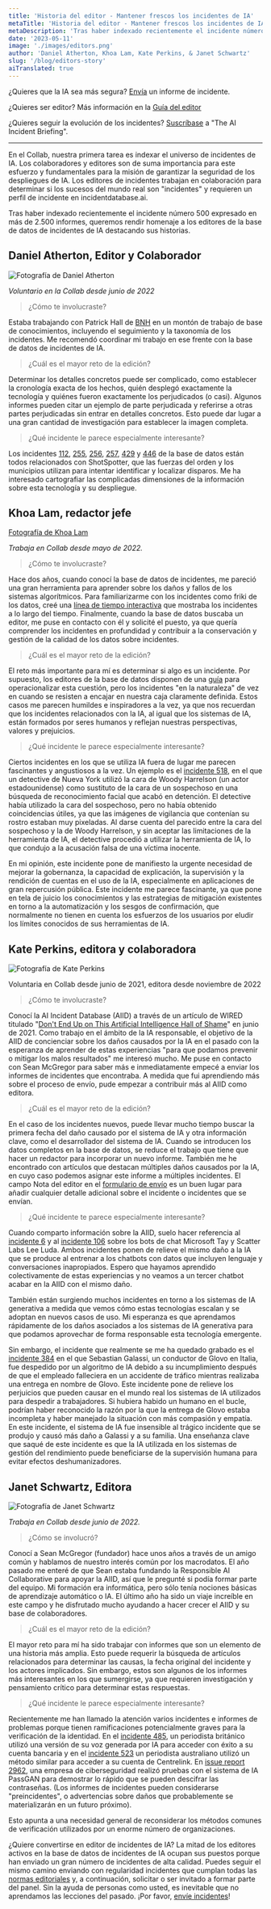 ```yaml
---
title: 'Historia del editor - Mantener frescos los incidentes de IA'
metaTitle: 'Historia del editor - Mantener frescos los incidentes de IA'
metaDescription: 'Tras haber indexado recientemente el incidente número 500 expresado en más de 2.500 informes, queremos rendir homenaje a los editores de la base de datos de incidentes de IA destacando sus historias.'
date: '2023-05-11'
image: './images/editors.png'
author: 'Daniel Atherton, Khoa Lam, Kate Perkins, & Janet Schwartz'
slug: '/blog/editors-story'
aiTranslated: true
---
```


¿Quieres que la IA sea más segura? [Envía](/apps/submit/) un informe de incidente.

¿Quieres ser editor? Más información en la [Guía del editor](/editors-guide/)

¿Quieres seguir la evolución de los incidentes? [Suscríbase](/signup) a "The AI Incident Briefing".

---

En el Collab, nuestra primera tarea es indexar el universo de incidentes de IA.  Los colaboradores y editores son de suma importancia para este esfuerzo y fundamentales para la misión de garantizar la seguridad de los despliegues de IA. Los editores de incidentes trabajan en colaboración para determinar si los sucesos del mundo real son "incidentes" y requieren un perfil de incidente en incidentdatabase.ai.

Tras haber indexado recientemente el incidente número 500 expresado en más de 2.500 informes, queremos rendir homenaje a los editores de la base de datos de incidentes de IA destacando sus historias.

## Daniel Atherton, Editor y Colaborador

<Float>

![Fotografía de Daniel Atherton](./images/image1.png)

</Float>

*Voluntario en la Collab desde junio de 2022*

> ¿Cómo te involucraste?

Estaba trabajando con Patrick Hall de [BNH](https://www.bnh.ai/) en un montón de trabajo de base de conocimientos, incluyendo el seguimiento y la taxonomía de los incidentes. Me recomendó coordinar mi trabajo en ese frente con la base de datos de incidentes de IA.

> ¿Cuál es el mayor reto de la edición?

Determinar los detalles concretos puede ser complicado, como establecer la cronología exacta de los hechos, quién desplegó exactamente la tecnología y quiénes fueron exactamente los perjudicados (o casi). Algunos informes pueden citar un ejemplo de parte perjudicada y referirse a otras partes perjudicadas sin entrar en detalles concretos. Esto puede dar lugar a una gran cantidad de investigación para establecer la imagen completa.

> ¿Qué incidente le parece especialmente interesante?

Los incidentes [112](/cite/112), [255](/cite/255), [256](/cite/256), [257](/cite/257), [429](/cite/429) y [446](/cite/446) de la base de datos están todos relacionados con ShotSpotter, que las fuerzas del orden y los municipios utilizan para intentar identificar y localizar disparos. Me ha interesado cartografiar las complicadas dimensiones de la información sobre esta tecnología y su despliegue.

## Khoa Lam, redactor jefe

<Float>

[Fotografía de Khoa Lam](./images/image3.png)

</Float>

*Trabaja en Collab desde mayo de 2022.*

> ¿Cómo te involucraste?

Hace dos años, cuando conocí la base de datos de incidentes, me pareció una gran herramienta para aprender sobre los daños y fallos de los sistemas algorítmicos. Para familiarizarme con los incidentes como friki de los datos, creé una [línea de tiempo interactiva](https://observablehq.com/@df23e92fd6fce069/zoomable-timeline-of-the-ai-incident-database) que mostraba los incidentes a lo largo del tiempo. Finalmente, cuando la base de datos buscaba un editor, me puse en contacto con él y solicité el puesto, ya que quería comprender los incidentes en profundidad y contribuir a la conservación y gestión de la calidad de los datos sobre incidentes.

> ¿Cuál es el mayor reto de la edición?

El reto más importante para mí es determinar si algo es un incidente. Por supuesto, los editores de la base de datos disponen de una [guía](/guía-editores/) para operacionalizar esta cuestión, pero los incidentes "en la naturaleza" de vez en cuando se resisten a encajar en nuestra caja claramente definida. Estos casos me parecen humildes e inspiradores a la vez, ya que nos recuerdan que los incidentes relacionados con la IA, al igual que los sistemas de IA, están formados por seres humanos y reflejan nuestras perspectivas, valores y prejuicios.

> ¿Qué incidente le parece especialmente interesante?

Ciertos incidentes en los que se utiliza IA fuera de lugar me parecen fascinantes y angustiosos a la vez. Un ejemplo es el [incidente 518](/cite/518), en el que un detective de Nueva York utilizó la cara de Woody Harrelson (un actor estadounidense) como sustituto de la cara de un sospechoso en una búsqueda de reconocimiento facial que acabó en detención. El detective había utilizado la cara del sospechoso, pero no había obtenido coincidencias útiles, ya que las imágenes de vigilancia que contenían su rostro estaban muy pixeladas. Al darse cuenta del parecido entre la cara del sospechoso y la de Woody Harrelson, y sin aceptar las limitaciones de la herramienta de IA, el detective procedió a utilizar la herramienta de IA, lo que condujo a la acusación falsa de una víctima inocente.

En mi opinión, este incidente pone de manifiesto la urgente necesidad de mejorar la gobernanza, la capacidad de explicación, la supervisión y la rendición de cuentas en el uso de la IA, especialmente en aplicaciones de gran repercusión pública. Este incidente me parece fascinante, ya que pone en tela de juicio los conocimientos y las estrategias de mitigación existentes en torno a la automatización y los sesgos de confirmación, que normalmente no tienen en cuenta los esfuerzos de los usuarios por eludir los límites conocidos de sus herramientas de IA.

## Kate Perkins, editora y colaboradora

<Float>

![Fotografía de Kate Perkins](./images/image2.jpg)

</Float>

Voluntaria en Collab desde junio de 2021, editora desde noviembre de 2022

> ¿Cómo te involucraste?

Conocí la AI Incident Database (AIID) a través de un artículo de WIRED titulado "[Don't End Up on This Artificial Intelligence Hall of Shame](https://www.wired.com/story/artificial-intelligence-hall-shame/)" en junio de 2021. Como trabajo en el ámbito de la IA responsable, el objetivo de la AIID de concienciar sobre los daños causados por la IA en el pasado con la esperanza de aprender de estas experiencias "para que podamos prevenir o mitigar los malos resultados" me interesó mucho. Me puse en contacto con Sean McGregor para saber más e inmediatamente empecé a enviar los informes de incidentes que encontraba. A medida que fui aprendiendo más sobre el proceso de envío, pude empezar a contribuir más al AIID como editora. 

> ¿Cuál es el mayor reto de la edición?

En el caso de los incidentes nuevos, puede llevar mucho tiempo buscar la primera fecha del daño causado por el sistema de IA y otra información clave, como el desarrollador del sistema de IA. Cuando se introducen los datos completos en la base de datos, se reduce el trabajo que tiene que hacer un redactor para incorporar un nuevo informe. También me he encontrado con artículos que destacan múltiples daños causados por la IA, en cuyo caso podemos asignar este informe a múltiples incidentes. El campo Nota del editor en el [formulario de envío](/apps/submit/) es un buen lugar para añadir cualquier detalle adicional sobre el incidente o incidentes que se envían.

> ¿Qué incidente te parece especialmente interesante?

Cuando comparto información sobre la AIID, suelo hacer referencia al [incidente 6](/cite/6) y al [incidente 106](/cite/106) sobre los bots de chat Microsoft Tay y Scatter Labs Lee Luda. Ambos incidentes ponen de relieve el mismo daño a la IA que se produce al entrenar a los chatbots con datos que incluyen lenguaje y conversaciones inapropiados. Espero que hayamos aprendido colectivamente de estas experiencias y no veamos a un tercer chatbot acabar en la AIID con el mismo daño.

También están surgiendo muchos incidentes en torno a los sistemas de IA generativa a medida que vemos cómo estas tecnologías escalan y se adoptan en nuevos casos de uso. Mi esperanza es que aprendamos rápidamente de los daños asociados a los sistemas de IA generativa para que podamos aprovechar de forma responsable esta tecnología emergente.

Sin embargo, el incidente que realmente se me ha quedado grabado es el [incidente 384](/cite/384) en el que Sebastian Galassi, un conductor de Glovo en Italia, fue despedido por un algoritmo de IA debido a su incumplimiento después de que el empleado falleciera en un accidente de tráfico mientras realizaba una entrega en nombre de Glovo. Este incidente pone de relieve los perjuicios que pueden causar en el mundo real los sistemas de IA utilizados para despedir a trabajadores. Si hubiera habido un humano en el bucle, podrían haber reconocido la razón por la que la entrega de Glovo estaba incompleta y haber manejado la situación con más compasión y empatía. En este incidente, el sistema de IA fue insensible al trágico incidente que se produjo y causó más daño a Galassi y a su familia. Una enseñanza clave que saqué de este incidente es que la IA utilizada en los sistemas de gestión del rendimiento puede beneficiarse de la supervisión humana para evitar efectos deshumanizadores.

## Janet Schwartz, Editora

<Float>

![Fotografía de Janet Schwartz](./images/image4.png)

</Float>

*Trabaja en Collab desde junio de 2022.*

> ¿Cómo se involucró?

Conocí a Sean McGregor (fundador) hace unos años a través de un amigo común y hablamos de nuestro interés común por los macrodatos. El año pasado me enteré de que Sean estaba fundando la Responsible AI Collaborative para apoyar la AIID, así que le pregunté si podía formar parte del equipo. Mi formación era informática, pero sólo tenía nociones básicas de aprendizaje automático o IA. El último año ha sido un viaje increíble en este campo y he disfrutado mucho ayudando a hacer crecer el AIID y su base de colaboradores.

> ¿Cuál es el mayor reto de la edición?

El mayor reto para mí ha sido trabajar con informes que son un elemento de una historia más amplia. Esto puede requerir la búsqueda de artículos relacionados para determinar las causas, la fecha original del incidente y los actores implicados. Sin embargo, estos son algunos de los informes más interesantes en los que sumergirse, ya que requieren investigación y pensamiento crítico para determinar estas respuestas.

> ¿Qué incidente le parece especialmente interesante?

Recientemente me han llamado la atención varios incidentes e informes de problemas porque tienen ramificaciones potencialmente graves para la verificación de la identidad. En el [incidente 485](/cite/485/), un periodista británico utilizó una versión de su voz generada por IA para acceder con éxito a su cuenta bancaria y en el [incidente 523](/cite/523) un periodista australiano utilizó un método similar para acceder a su cuenta de Centrelink. En [issue report 2962](/reports/2962/), una empresa de ciberseguridad realizó pruebas con el sistema de IA PassGAN para demostrar lo rápido que se pueden descifrar las contraseñas. (Los informes de incidentes pueden considerarse "preincidentes", o advertencias sobre daños que probablemente se materializarán en un futuro próximo).

Esto apunta a una necesidad general de reconsiderar los métodos comunes de verificación utilizados por un enorme número de organizaciones.

¿Quiere convertirse en editor de incidentes de IA? La mitad de los editores activos en la base de datos de incidentes de IA ocupan sus puestos porque han enviado un gran número de incidentes de alta calidad. Puedes seguir el mismo camino enviando con regularidad incidentes que cumplan todas las [normas editoriales](/editors-guide/) y, a continuación, solicitar o ser invitado a formar parte del panel. Sin la ayuda de personas como usted, es inevitable que no aprendamos las lecciones del pasado. ¡Por favor, [envíe incidentes](/apps/submit/)!

